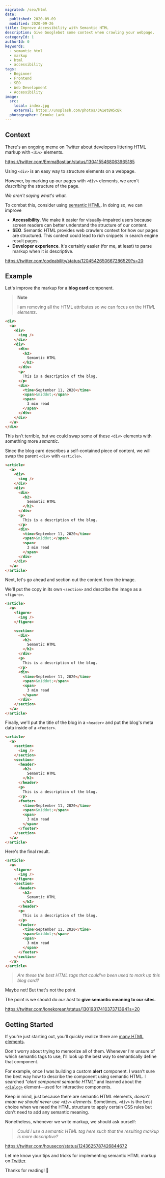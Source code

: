 ```yaml
---
migrated: /seo/html
date:
  published: 2020-09-09
  modified: 2020-09-26
title: Improve Accessibility with Semantic HTML
description: Give Googlebot some context when crawling your webpage.
categoryId: 1
authorId: 0
keywords:
  - semantic html
  - markup
  - html
  - accessibility
tags:
  - Beginner
  - Frontend
  - SEO
  - Web Development
  - Accessibility
image:
  src:
    local: index.jpg
    external: https://unsplash.com/photos/3A1etBW5cBk
  photographer: Brooke Lark
---
```


## Context

There's an ongoing meme on Twitter about developers littering HTML markup with
`<div>` elements.

https://twitter.com/EmmaBostian/status/1304155468063965185

Using `<div>` is an easy way to structure elements on a webpage.

However, by marking up our pages with `<div>` elements, we aren't _describing_
the structure of the page.

_We aren't saying what's what._

To combat this, consider using
[semantic HTML](https://developer.mozilla.org/en-US/docs/Glossary/Semantics#Semantics_in_HTML).
In doing so, we can improve

- **Accessibility**. We make it easier for visually-impaired users because
  screen readers can better understand the structure of our content.
- **SEO**. Semantic HTML provides web crawlers context for how our pages are
  structured. This context could lead to rich snippets in search engine result
  pages.
- **Developer experience**. It's certainly easier (for me, at least) to parse
  markup when it is descriptive.

https://twitter.com/codeability/status/1204542650667286529?s=20

## Example

Let's improve the markup for a **blog card** component.

> **Note**
>
> I am removing all the HTML attributes so we can focus on the _HTML elements_.

```html
<div>
  <a>
    <div>
      <img />
    </div>
    <div>
      <div>
        <h2>
          Semantic HTML
        </h2>
      </div>
      <p>
        This is a description of the blog.
      </p>
      <div>
        <time>September 11, 2020</time>
        <span>&middot;</span>
        <span>
          3 min read
        </span>
      </div>
    </div>
  </a>
</div>
```

This isn't terrible, but we could swap some of these `<div>` elements with
something more _semantic_.

Since the blog card describes a self-contained piece of content, we will swap
the parent `<div>` with `<article>`.

```html
<article>
  <a>
    <div>
      <img />
    </div>
    <div>
      <div>
        <h2>
          Semantic HTML
        </h2>
      </div>
      <p>
        This is a description of the blog.
      </p>
      <div>
        <time>September 11, 2020</time>
        <span>&middot;</span>
        <span>
          3 min read
        </span>
      </div>
    </div>
  </a>
</article>
```

Next, let's go ahead and section out the content from the image.

We'll put the copy in its own `<section>` and describe the image as a
`<figure>`.

```html
<article>
  <a>
    <figure>
      <img />
    </figure>

    <section>
      <div>
        <h2>
          Semantic HTML
        </h2>
      </div>
      <p>
        This is a description of the blog.
      </p>
      <div>
        <time>September 11, 2020</time>
        <span>&middot;</span>
        <span>
          3 min read
        </span>
      </div>
    </section>
  </a>
</article>
```

Finally, we'll put the title of the blog in a `<header>` and put the blog's meta
data inside of a `<footer>`.

```html
<article>
  <a>
    <section>
      <img />
    </section>
    <section>
      <header>
        <h2>
          Semantic HTML
        </h2>
      </header>
      <p>
        This is a description of the blog.
      </p>
      <footer>
        <time>September 11, 2020</time>
        <span>&middot;</span>
        <span>
          3 min read
        </span>
      </footer>
    </section>
  </a>
</article>
```

Here's the final result.

```html
<article>
  <a>
    <figure>
      <img />
    </figure>
    <section>
      <header>
        <h2>
          Semantic HTML
        </h2>
      </header>
      <p>
        This is a description of the blog.
      </p>
      <footer>
        <time>September 11, 2020</time>
        <span>&middot;</span>
        <span>
          3 min read
        </span>
      </footer>
    </section>
  </a>
</article>
```

> _Are these the best HTML tags that could've been used to mark up this blog
> card?_

Maybe not! But that's not the point.

The point is we should do _our best_ to **give semantic meaning to our sites**.

https://twitter.com/lonekorean/status/1301931741037371394?s=20

## Getting Started

If you're just starting out, you'll quickly realize there are
[many HTML elements](https://developer.mozilla.org/en-US/docs/Web/HTML/Element).

Don't worry about trying to memorize all of them. Whenever I'm unsure of which
semantic tags to use, I'll look up the best way to semantically define that
component.

For example, once I was building a custom **alert** component. I wasn't sure the
best way how to describe the component using semantic HTML. I searched _"alert
component semantic HTML"_ and learned about the
[`<dialog>`](https://developer.mozilla.org/en-US/docs/Web/HTML/Element/dialog)
element—used for interactive components.

Keep in mind, just because there are semantic HTML elements, _doesn't mean we
should never use `<div>` elements_. Sometimes, `<div>` is the best choice when
we need the HTML structure to apply certain CSS rules but don't need to add any
semantic meaning.

Nonetheless, whenever we write markup, we should ask ourself:

> _Could I use a semantic HTML tag here such that the resulting markup is more
> descriptive?_

https://twitter.com/housecor/status/1243625787426844672

Let me know your tips and tricks for implementing semantic HTML markup on
[Twitter](https://twitter.com/swkeever).

Thanks for reading! 👋
